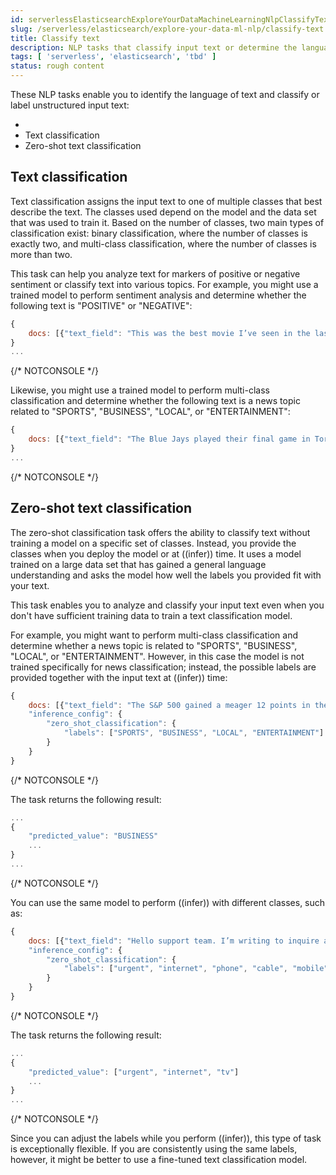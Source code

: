 ```yaml
---
id: serverlessElasticsearchExploreYourDataMachineLearningNlpClassifyText
slug: /serverless/elasticsearch/explore-your-data-ml-nlp/classify-text
title: Classify text
description: NLP tasks that classify input text or determine the language of text. 
tags: [ 'serverless', 'elasticsearch', 'tbd' ]
status: rough content
---
```


These NLP tasks enable you to identify the language of text and classify or 
label unstructured input text:

* <DocLink id="serverlessElasticsearchExploreYourDataMachineLearningNlpLangIdent"></DocLink>
* <DocLink id="serverlessElasticsearchExploreYourDataMachineLearningNlpClassifyText" section="text-classification">Text classification</DocLink>
* <DocLink id="serverlessElasticsearchExploreYourDataMachineLearningNlpClassifyText" section="zero-shot-text-classification">Zero-shot text classification</DocLink>

## Text classification

Text classification assigns the input text to one of multiple classes that best 
describe the text. The classes used depend on the model and the data set that 
was used to train it. Based on the number of classes, two main types of 
classification exist: binary classification, where the number of classes is 
exactly two, and multi-class classification, where the number of classes is more 
than two.

This task can help you analyze text for markers of positive or negative 
sentiment or classify text into various topics. For example, you might use a 
trained model to perform sentiment analysis and determine whether the following 
text is "POSITIVE" or "NEGATIVE":

```js
{
    docs: [{"text_field": "This was the best movie I’ve seen in the last decade!"}]
}
...
```
{/* NOTCONSOLE */}

Likewise, you might use a trained model to perform multi-class classification 
and determine whether the following text is a news topic related to "SPORTS", 
"BUSINESS", "LOCAL", or "ENTERTAINMENT":

```js
{
    docs: [{"text_field": "The Blue Jays played their final game in Toronto last night and came out with a win over the Yankees, highlighting just how far the team has come this season."}]
}
...
```
{/* NOTCONSOLE */}


## Zero-shot text classification

The zero-shot classification task offers the ability to classify text without 
training a model on a specific set of classes. Instead, you provide the classes 
when you deploy the model or at ((infer)) time. It uses a model trained on a 
large data set that has gained a general language understanding and asks the 
model how well the labels you provided fit with your text.

This task enables you to analyze and classify your input text even when you 
don't have sufficient training data to train a text classification model.

For example, you might want to perform multi-class classification and determine 
whether a news topic is related to "SPORTS", "BUSINESS", "LOCAL", or 
"ENTERTAINMENT". However, in this case the model is not trained specifically for 
news classification; instead, the possible labels are provided together with the 
input text at ((infer)) time:

```js
{
    docs: [{"text_field": "The S&P 500 gained a meager 12 points in the day’s trading. Trade volumes remain consistent with those of the past week while investors await word from the Fed about possible rate increases."}],
    "inference_config": {
        "zero_shot_classification": {
            "labels": ["SPORTS", "BUSINESS", "LOCAL", "ENTERTAINMENT"]
        }
    }
}
```
{/* NOTCONSOLE */}

The task returns the following result:

```js
...
{
    "predicted_value": "BUSINESS"
    ...
}
...
```
{/* NOTCONSOLE */}

You can use the same model to perform ((infer)) with different classes, such as:

```js
{
    docs: [{"text_field": "Hello support team. I’m writing to inquire about the possibility of sending my broadband router in for repairs. The internet is really slow and the router keeps rebooting! It’s a big problem because I’m in the middle of binge-watching The Mandalorian!"}]
    "inference_config": {
        "zero_shot_classification": {
            "labels": ["urgent", "internet", "phone", "cable", "mobile", "tv"]
        }
    }
}
```
{/* NOTCONSOLE */}

The task returns the following result:

```js
...
{
    "predicted_value": ["urgent", "internet", "tv"]
    ...
}
...
```
{/* NOTCONSOLE */}

Since you can adjust the labels while you perform ((infer)), this type of task is 
exceptionally flexible. If you are consistently using the same labels, however, 
it might be better to use a fine-tuned text classification model.